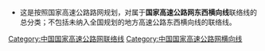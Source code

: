 [[Category:中国国家高速公路网联络线|Category:中国国家高速公路网联络线]]
[[Category:中国国家高速公路网横向线|Category:中国国家高速公路网横向线]]
{{catmore|中国国家高速公路网}}
* 这是按照国家高速公路路网规划，对属于'''国家高速公路网东西横向线'''联络线的总分类；不包括未纳入全国规划的地方高速公路东西横向线的联络线。